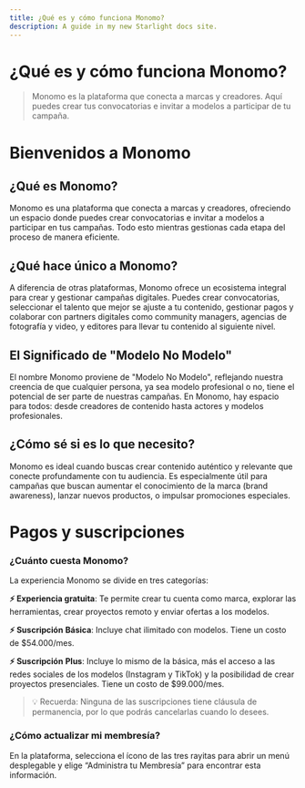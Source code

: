 ```yaml
---
title: ¿Qué es y cómo funciona Monomo?
description: A guide in my new Starlight docs site.
---
```

# **¿Qué es y cómo funciona Monomo?**

> Monomo es la plataforma que conecta a marcas y creadores. Aquí puedes crear tus convocatorias e invitar a modelos a participar de tu campaña.
> 

# **Bienvenidos a Monomo**

## ¿Qué es Monomo?

Monomo es una plataforma que conecta a marcas y creadores, ofreciendo un espacio donde puedes crear convocatorias e invitar a modelos a participar en tus campañas. Todo esto mientras gestionas cada etapa del proceso de manera eficiente.

## ¿Qué hace único a Monomo?

A diferencia de otras plataformas, Monomo ofrece un ecosistema integral para crear y gestionar campañas digitales. Puedes crear convocatorias, seleccionar el talento que mejor se ajuste a tu contenido, gestionar pagos y colaborar con partners digitales como community managers, agencias de fotografía y video, y editores para llevar tu contenido al siguiente nivel.

## **El Significado de "Modelo No Modelo"**

El nombre Monomo proviene de "Modelo No Modelo", reflejando nuestra creencia de que cualquier persona, ya sea modelo profesional o no, tiene el potencial de ser parte de nuestras campañas. En Monomo, hay espacio para todos: desde creadores de contenido hasta actores y modelos profesionales.

## **¿Cómo sé si es lo que necesito?**

Monomo es ideal cuando buscas crear contenido auténtico y relevante que conecte profundamente con tu audiencia. Es especialmente útil para campañas que buscan aumentar el conocimiento de la marca (brand awareness), lanzar nuevos productos, o impulsar promociones especiales.

# **Pagos y suscripciones**

### **¿Cuánto cuesta Monomo?**

La experiencia Monomo se divide en tres categorías:

**⚡ Experiencia gratuita**: Te permite crear tu cuenta como marca, explorar las herramientas, crear proyectos remoto y enviar ofertas a los modelos.

**⚡ Suscripción** **Básica**: Incluye chat ilimitado con modelos. Tiene un costo de $54.000/mes.

**⚡ Suscripción** **Plus**: Incluye lo mismo de la básica, más el acceso a las redes sociales de los modelos (Instagram y TikTok) y la posibilidad de crear proyectos presenciales. Tiene un costo de $99.000/mes.

> 💡 Recuerda: Ninguna de las suscripciones tiene cláusula de permanencia, por lo que podrás cancelarlas cuando lo desees.
> 

### **¿Cómo actualizar mi membresía?**

En la plataforma, selecciona el ícono de las tres rayitas para abrir un menú desplegable y elige “Administra tu Membresía” para encontrar esta información.
